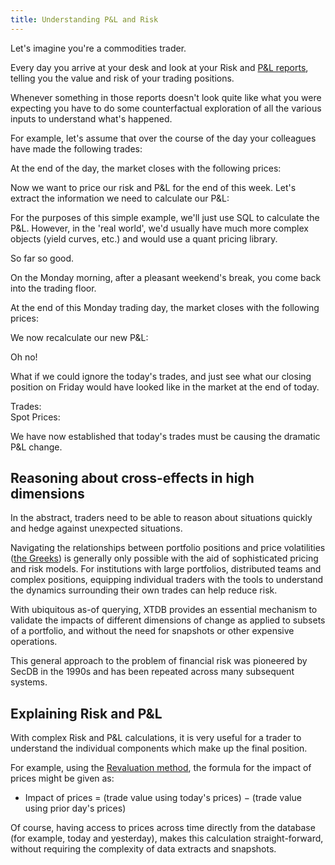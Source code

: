 ```yaml
---
title: Understanding P&L and Risk
---
```



Let's imagine you're a commodities trader.

Every day you arrive at your desk and look at your Risk and [P&L reports](https://en.wikipedia.org/wiki/PnL_explained), telling you the value and risk of your trading positions.

Whenever something in those reports doesn't look quite like what you were expecting you have to do some counterfactual exploration of all the various inputs to understand what's happened.

For example, let's assume that over the course of the day your colleagues have made the following trades:

<Fiddle magicContext="my-context">
  <Txs systemTime="2024-04-01"
       txs={`
INSERT INTO commodity_trades
(xt$id, symbol, quantity, price, xt$valid_from, trader_name)
VALUES
(1, 'XAU:CUR', 100, 1800.50, TIMESTAMP '2024-03-08 10:00:00', 'John Doe'),   -- Gold
(2, 'XAG:CUR', 500, 25.30, TIMESTAMP '2024-03-08 11:00:00', 'Jane Smith'),   -- Silver
(3, 'CL1:COM', 300, 60.00, TIMESTAMP '2024-03-08 11:30:00', 'Mike Johnson'), -- Crude Oil
(4, 'NG1:COM', 400, 3.10, TIMESTAMP '2024-03-08 12:45:00', 'Emily White'),   -- Natural Gas
(5, 'W1:COM', 250, 5.20, TIMESTAMP '2024-03-08 13:05:00', 'Alex Green')      -- Wheat
`} />
  <Query q={`
SELECT t.*, t.xt$valid_from
FROM commodity_trades as t
ORDER BY t.xt$id
`} />
</Fiddle>

At the end of the day, the market closes with the following prices:

<Fiddle magicContext="my-context">
  <Txs systemTime="2024-04-01"
       txs={`
INSERT INTO commodity_spot_prices
(xt$id, spot_price, xt$valid_from)
VALUES
('XAU:CUR', 1805.50, TIMESTAMP '2024-03-08 17:00:00'),
('XAG:CUR', 25.35, TIMESTAMP '2024-03-08 17:00:00'),
('CL1:COM', 61.00, TIMESTAMP '2024-03-08 17:00:00'),
('NG1:COM', 3.15, TIMESTAMP '2024-03-08 17:00:00'),
('W1:COM', 5.25, TIMESTAMP '2024-03-08 17:00:00')
`} />
  <Query q={`
SELECT p.xt$id, p.spot_price, p.xt$valid_from
FROM commodity_spot_prices as p
`} />
</Fiddle>

Now we want to price our risk and P&L for the end of this week.
Let's extract the information we need to calculate our P&L:

<Fiddle magicContext="my-context">
  <Query q={`
SELECT
    ct.xt$id as trade_id,
    ct.symbol,
    ct.quantity,
    ct.price as trade_price,
    csp.spot_price,
    ct.xt$valid_from as trade_timestamp,
    ct.trader_name,
    csp.xt$valid_from as spot_price_timestamp
FROM
    commodity_trades ct
INNER JOIN
    commodity_spot_prices csp
ON
    ct.symbol = csp.xt$id
`} />
</Fiddle>

For the purposes of this simple example, we'll just use SQL to calculate the P&L.
However, in the 'real world', we'd usually have much more complex objects (yield curves, etc.) and would use a quant pricing library.

<Fiddle magicContext="my-context">
  <Query q={`
SELECT
    SUM((csp.spot_price - ct.price) * ct.quantity) as pnl
FROM
    commodity_trades ct
INNER JOIN
    commodity_spot_prices csp
ON
    ct.symbol = csp.xt$id
`} />
  <OutputTraffic />
</Fiddle>

So far so good.

On the Monday morning, after a pleasant weekend's break, you come back into the trading floor.

<Fiddle magicContext="my-context">
  <Txs systemTime="2024-04-01"
       txs={`
INSERT INTO commodity_trades (xt$id, symbol, quantity, price, xt$valid_from, trader_name)
VALUES
(6, 'XAU:CUR', 1000, 2590.40, TIMESTAMP '2024-03-11 10:00:00', 'John Doe'),
(7, 'XAG:CUR', 30, 27.30, TIMESTAMP '2024-03-11 11:00:00', 'Jane Smith')
`} />
  <Query q={`
SELECT t.*, t.xt$valid_from
FROM commodity_trades as t
ORDER BY t.xt$id
`} />
</Fiddle>

At the end of this Monday trading day, the market closes with the following prices:

<Fiddle magicContext="my-context">
  <Txs systemTime="2024-04-01"
       txs={`
INSERT INTO commodity_spot_prices (xt$id, spot_price, xt$valid_from)
VALUES
('XAU:CUR', 2010.50, TIMESTAMP '2024-03-11 17:00:00'),
('XAG:CUR', 25.25, TIMESTAMP '2024-03-11 17:00:00'),
('CL1:COM', 62.00, TIMESTAMP '2024-03-11 17:00:00'),
('NG1:COM', 3.17, TIMESTAMP '2024-03-11 17:00:00'),
('W1:COM', 5.27, TIMESTAMP '2024-03-11 17:00:00')
`} />
  <Query q={`
SELECT p.xt$id, p.spot_price, p.xt$valid_from
FROM commodity_spot_prices as p
`} />
</Fiddle>

We now recalculate our new P&L:

<Fiddle magicContext="my-context">
  <Query q={`
SELECT
    SUM((csp.spot_price - ct.price) * ct.quantity) as pnl
FROM
    commodity_trades ct
INNER JOIN
    commodity_spot_prices csp
ON
    ct.symbol = csp.xt$id
`} />
  <OutputTraffic />
</Fiddle>

Oh no!

What if we could ignore the today's trades, and just see what our closing position on Friday would have looked like in the market at the end of today.


<Fiddle autoLoad magicContext="my-context">
  <QueryTemplate q={`
SELECT
    SUM((csp.spot_price - ct.price) * ct.quantity) as pnl
FROM
    commodity_trades FOR VALID_TIME AS OF {{tradesFrom}} ct
INNER JOIN
    commodity_spot_prices FOR VALID_TIME AS OF {{pricesFrom}} csp
ON
    ct.symbol = csp.xt$id
`} />
  <div class="flex flex-col">
    <div class="flex flex-row gap-2">
    <label>Trades:</label>
    <DateRange class="w-full flex-1"
               name="tradesFrom"
               dates={["2024-03-08T10:00",
                       "2024-03-08T11:00",
                       "2024-03-08T11:30",
                       "2024-03-08T12:45",
                       "2024-03-08T13:05",
                       "2024-03-11T10:00",
                       "2024-03-11T11:00"]}
               value="2024-03-11T11:00" />
    </div>
    <div class="flex flex-row gap-2">
    <label>Spot Prices:</label>
    <DateRange class="w-full flex-1"
               name="pricesFrom"
               dates={["2024-03-08T17:00",
                       "2024-03-11T17:00"]}
               value="2024-03-11T17:00" />
    </div>
  </div>
  <OutputTraffic />
</Fiddle>

We have now established that today's trades must be causing the dramatic P&L change.

## Reasoning about cross-effects in high dimensions

In the abstract, traders need to be able to reason about situations quickly and hedge against unexpected situations.

Navigating the relationships between portfolio positions and price volatilities ([the Greeks](https://en.wikipedia.org/wiki/Greeks_(finance))) is generally only possible with the aid of sophisticated pricing and risk models.
For institutions with large portfolios, distributed teams and complex positions, equipping individual traders with the tools to understand the dynamics surrounding their own trades can help reduce risk.

With ubiquitous as-of querying, XTDB provides an essential mechanism to validate the impacts of different dimensions of change as applied to subsets of a portfolio, and without the need for snapshots or other expensive operations.

This general approach to the problem of financial risk was pioneered by SecDB in the 1990s and has been repeated across many subsequent systems.

## Explaining Risk and P&L

With complex Risk and P&L calculations, it is very useful for a trader to understand the individual components which make up the final position.

For example, using the [Revaluation method](https://en.wikipedia.org/wiki/PnL_explained#Revaluation_method), the formula for the impact of prices might be given as:

- Impact of prices = (trade value using today's prices) − (trade value using prior day's prices)

Of course, having access to prices across time directly from the database (for example, today and yesterday), makes this calculation straight-forward, without requiring the complexity of data extracts and snapshots.
